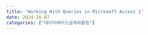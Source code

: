 ```yaml
---
title: 'Working With Queries in Microsoft Access 1'
date: 2024-10-07
categories: ["데이터베이스설계와활용"]
---
```



